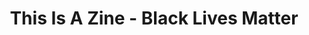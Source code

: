 ---
title: "This Is A Zine - Black Lives Matter"
order: "15"
hero_image: "./blm_zine.png"
hero_image_alt: "This Is A Zine - Black Lives Matter"
videoSourceURL: https://player.vimeo.com/video/526234712?h=3c9687f343
videoTitle: "Black Lives Matter - This is a Zine"
---